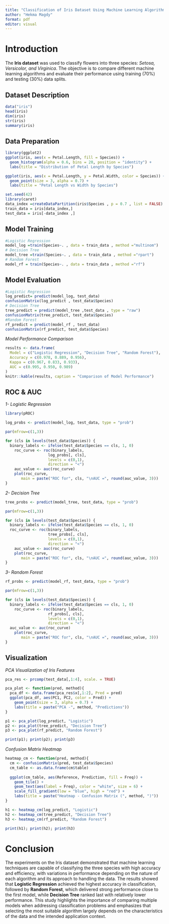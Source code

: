 ---
title: "Classification of Iris Dataset Using Machine Learning Algorithms"
author: "Hekma Magdy"
format: pdf
editor: visual
---

# Introduction

The **Iris dataset** was used to classify flowers into three species: *Setosa, Versicolor, and Virginica*.
The objective is to compare different machine learning algorithms and evaluate their performance using training (70%) and testing (30%) data splits.

## Dataset Description

```{r, message=FALSE, warning=FALSE}
data("iris")
head(iris)
dim(iris)
str(iris)
summary(iris)
```

##  Data Preparation

```{r, message=FALSE, warning=FALSE}
library(ggplot2)
ggplot(iris, aes(x = Petal.Length, fill = Species)) +
  geom_histogram(alpha = 0.6, bins = 20, position = "identity") +
  labs(title = "Distribution of Petal Length by Species")

ggplot(iris, aes(x = Petal.Length, y = Petal.Width, color = Species)) +
  geom_point(size = 3, alpha = 0.7) +
  labs(title = "Petal Length vs Width by Species")

set.seed(42)
library(caret)
data_index =createDataPartition(iris$Species , p = 0.7 , list = FALSE)
train_data = iris[data_index,]
test_data = iris[-data_index ,]
```

## Model Training

```{r, message=FALSE, warning=FALSE , results='hide'}
#Logistic Regression
model_log =train(Species~. , data = train_data , method ="multinom")
# Decision Tree
model_tree =train(Species~. , data = train_data , method ="rpart")
# Random Forest
model_rf = train(Species~. , data = train_data , method ="rf")
```

## Model Evaluation

```{r, message=FALSE, warning=FALSE , results='hide'}
#Logistic Regression
log_predict= predict(model_log, test_data)
confusionMatrix(log_predict , test_data$Species)
# Decision Tree
tree_predict = predict(model_tree ,test_data , type = "raw")
confusionMatrix(tree_predict, test_data$Species)
#Random Forest
rf_predict = predict(model_rf , test_data)
confusionMatrix(rf_predict, test_data$Species)
```

*Model Performance Comparison*

```{r, message=FALSE, warning=FALSE}
results <- data.frame(
  Model = c("Logistic Regression", "Decision Tree", "Random Forest"),
  Accuracy = c(0.978, 0.889, 0.956),
  Kappa = c(0.967, 0.833, 0.933),
  AUC = c(0.995, 0.950, 0.989)
)
knitr::kable(results, caption = "Comparison of Model Performance")
```

## ROC & AUC

*1- Logistic Regression*

```{r, message=FALSE, warning=FALSE}
library(pROC)

log_probs <- predict(model_log, test_data, type = "prob")

par(mfrow=c(1,3))

for (cls in levels(test_data$Species)) {
  binary_labels <- ifelse(test_data$Species == cls, 1, 0)
    roc_curve <- roc(binary_labels,
                   log_probs[, cls],
                   levels = c(0,1),
                   direction = "<")
    auc_value <- auc(roc_curve)
    plot(roc_curve,
       main = paste("ROC for", cls, "\nAUC =", round(auc_value, 3)))
}
```

*2- Decision Tree*

```{r, message=FALSE, warning=FALSE}
tree_probs <- predict(model_tree, test_data, type = "prob")

par(mfrow=c(1,3))

for (cls in levels(test_data$Species)) {
  binary_labels <- ifelse(test_data$Species == cls, 1, 0)
  roc_curve <- roc(binary_labels,
                   tree_probs[, cls],
                   levels = c(0,1),
                   direction = "<")
    auc_value <- auc(roc_curve)
    plot(roc_curve,
       main = paste("ROC for", cls, "\nAUC =", round(auc_value, 3)))
}
```

*3- Random Forest*

```{r, message=FALSE, warning=FALSE}
rf_probs <- predict(model_rf, test_data, type = "prob")

par(mfrow=c(1,3))

for (cls in levels(test_data$Species)) {
  binary_labels <- ifelse(test_data$Species == cls, 1, 0)
    roc_curve <- roc(binary_labels,
                   rf_probs[, cls],
                   levels = c(0,1),
                   direction = "<")
  auc_value <- auc(roc_curve)
    plot(roc_curve,
       main = paste("ROC for", cls, "\nAUC =", round(auc_value, 3)))
}
```

## Visualization

*PCA Visualization of Iris Features*

```{r, message=FALSE, warning=FALSE}
pca_res <- prcomp(test_data[,1:4], scale. = TRUE)

pca_plot <- function(pred, method){
  pca_df <- data.frame(pca_res$x[,1:2], Pred = pred)
  ggplot(pca_df, aes(PC1, PC2, color = Pred)) +
    geom_point(size = 3, alpha = 0.7) +
    labs(title = paste("PCA -", method, "Predictions"))
}

p1 <- pca_plot(log_predict, "Logistic")
p2 <- pca_plot(tree_predict, "Decision Tree")
p3 <- pca_plot(rf_predict, "Random Forest")

print(p1); print(p2); print(p3)
```

*Confusion Matrix Heatmap*

```{r, message=FALSE, warning=FALSE}
heatmap_cm <- function(pred, method){
  cm <- confusionMatrix(pred, test_data$Species)
  cm_table <- as.data.frame(cm$table)
  
  ggplot(cm_table, aes(Reference, Prediction, fill = Freq)) +
    geom_tile() +
    geom_text(aes(label = Freq), color = "white", size = 6) +
    scale_fill_gradient(low = "blue", high = "red") +
    labs(title = paste("Heatmap - Confusion Matrix (", method, ")"))
}

h1 <- heatmap_cm(log_predict, "Logistic")
h2 <- heatmap_cm(tree_predict, "Decision Tree")
h3 <- heatmap_cm(rf_predict, "Random Forest")

print(h1); print(h2); print(h3)
```

# Conclusion

The experiments on the Iris dataset demonstrated that machine learning techniques are capable of classifying the three species with high accuracy and efficiency, with variations in performance depending on the nature of each algorithm and its approach to handling the data. The results showed that **Logistic Regression** achieved the highest accuracy in classification, followed by **Random Forest**, which delivered strong performance close to the first model, while **Decision Tree** ranked last with relatively lower performance. This study highlights the importance of comparing multiple models when addressing classification problems and emphasizes that selecting the most suitable algorithm largely depends on the characteristics of the data and the intended application context.
